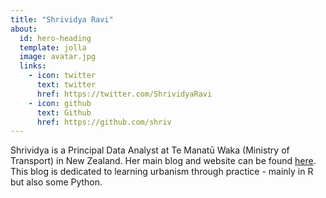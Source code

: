 ```yaml
---
title: "Shrividya Ravi"
about:
  id: hero-heading
  template: jolla
  image: avatar.jpg
  links:
    - icon: twitter
      text: twitter
      href: https://twitter.com/ShrividyaRavi
    - icon: github
      text: Github
      href: https://github.com/shriv
---
```



:::{#hero-heading}

Shrividya is a Principal Data Analyst at Te Manatū Waka (Ministry of Transport) in New Zealand. Her main blog and website can be found [here](https://shriv-portfolio.netlify.app/). This blog is dedicated to learning urbanism through practice - mainly in R but also some Python. 

:::

